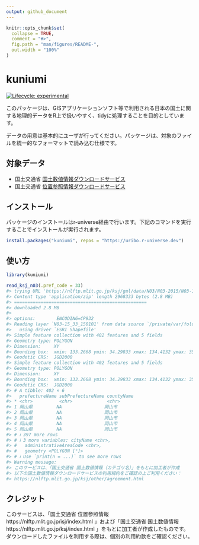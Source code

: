 ```yaml
---
output: github_document
---
```


<!-- README.md is generated from README.Rmd. Please edit that file -->

```r
knitr::opts_chunk$set(
  collapse = TRUE,
  comment = "#>",
  fig.path = "man/figures/README-",
  out.width = "100%"
)
```

# kuniumi

<!-- badges: start -->

[![Lifecycle: experimental](https://img.shields.io/badge/lifecycle-experimental-orange.svg)](https://www.tidyverse.org/lifecycle/#experimental)
<!-- badges: end -->

このパッケージは、GISアプリケーションソフト等で利用される日本の国土に関する地理的データをR上で扱いやすく、tidyに処理することを目的としています。

データの用意は基本的にユーザが行ってください。パッケージは、対象のファイルを統一的なフォーマットで読み込む仕様です。

## 対象データ

- 国土交通省 [国土数値情報ダウンロードサービス](https://nlftp.mlit.go.jp/ksj/)
- 国土交通省 [位置参照情報ダウンロードサービス](https://nlftp.mlit.go.jp/isj/index.html)

## インストール

パッケージのインストールはr-universe経由で行います。下記のコマンドを実行することでインストールが実行されます。

``` r
install.packages("kuniumi", repos = "https://uribo.r-universe.dev")
```

## 使い方

```r
library(kuniumi)

read_ksj_n03(.pref_code = 33)
#> trying URL 'https://nlftp.mlit.go.jp/ksj/gml/data/N03/N03-2015/N03-150101_33_GML.zip'
#> Content type 'application/zip' length 2968333 bytes (2.8 MB)
#> ==================================================
#> downloaded 2.8 MB
#> 
#> options:        ENCODING=CP932 
#> Reading layer `N03-15_33_150101' from data source `/private/var/folders/_k/8syww8ls39n5dkvwy1yk8dgc0000gn/T/RtmpNHLfZJ/N03-150101_33_GML/N03-20150101_33_GML/N03-15_33_150101.shp' 
#>   using driver `ESRI Shapefile'
#> Simple feature collection with 402 features and 5 fields
#> Geometry type: POLYGON
#> Dimension:     XY
#> Bounding box:  xmin: 133.2668 ymin: 34.29833 xmax: 134.4132 ymax: 35.3529
#> Geodetic CRS:  JGD2000
#> Simple feature collection with 402 features and 5 fields
#> Geometry type: POLYGON
#> Dimension:     XY
#> Bounding box:  xmin: 133.2668 ymin: 34.29833 xmax: 134.4132 ymax: 35.3529
#> Geodetic CRS:  JGD2000
#> # A tibble: 402 × 6
#>   prefectureName subPrefectureName countyName
#> * <chr>          <chr>             <chr>     
#> 1 岡山県         NA                岡山市    
#> 2 岡山県         NA                岡山市    
#> 3 岡山県         NA                岡山市    
#> 4 岡山県         NA                岡山市    
#> 5 岡山県         NA                岡山市    
#> # ℹ 397 more rows
#> # ℹ 3 more variables: cityName <chr>,
#> #   administrativeAreaCode <chr>,
#> #   geometry <POLYGON [°]>
#> # ℹ Use `print(n = ...)` to see more rows
#> Warning message:
#> このサービスは、「国土交通省 国土数値情報（カテゴリ名）」をもとに加工者が作成
#> 以下の国土数値情報ダウンロードサービスの利用規約をご確認の上ご利用ください：
#> https://nlftp.mlit.go.jp/ksj/other/agreement.html 
```


## クレジット

このサービスは、「国土交通省 位置参照情報 https://nlftp.mlit.go.jp/isj/index.html 」および「国土交通省 国土数値情報 https://nlftp.mlit.go.jp/ksj/index.html 」をもとに加工者が作成したものです。
ダウンロードしたファイルを利用する際は、個別の利用約款をご確認ください。

